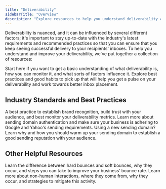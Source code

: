 ```yaml
---
title: "Deliverability"
sidebarTitle: "Overview"
description: "Explore resources to help you understand deliverability and improve your sending habits."
---
```


Deliverability is nuanced, and it can be influenced by several different factors; it's important to stay up-to-date with the industry's latest requirements and recommended practices so that you can ensure that you keep seeing successful delivery to your recipients' inboxes. To help you understand and improve your deliverability, we've put together a collection of resources:

<Card title="Understanding Deliverability" icon="sparkles" horizontal={true} href="https://privy.mintlify.app/docs/learn/deliverability/understanding-deliverability">
  Start here if you want to get a basic understanding of what deliverability is, how you can monitor it, and what sorts of factors influence it.
</Card>

<Card title="Tips to Improve Deliverability" icon="chart-line-up" horizontal={true}>
  Explore best practices and good habits to pick up that will help you get a pulse on your deliverability and work towards better inbox placement.
</Card>

## Industry Standards and Best Practices

<Card title="Use a custom sending domain" icon="paper-plane" href="https://privy.mintlify.app/docs/learn/deliverability/use-a-custom-sending-domain">
  A best practice to establish brand recognition, build trust with your audience, and best monitor your deliverability metrics.
</Card>

<Card title="DMARC / SPF / DKIM Authentication" icon="badge-check" href="https://privy.mintlify.app/docs/learn/deliverability/understanding-email-authentication">
  Learn more about sending domain authentication and make sure your business is adhering to Google and Yahoo's sending requirements.
</Card>

<Card title="Warm up a sending domain" icon="fire-flame-curved" href="https://privy.mintlify.app/docs/learn/deliverability/warming-up-sending-domain">
  Using a new sending domain? Learn why and how you should warm up your sending domain to establish a good sending reputation with your audience.
</Card>

## Other Helpful Resources

<Card title="Hard Bounces vs. Soft Bounces" icon="circle-question" href="https://privy.mintlify.app/docs/learn/deliverability/hard-vs-soft-bounces">
  Learn the difference between hard bounces and soft bounces, why they occur, and steps you can take to improve your business' bounce rate.
</Card>

<Card title="Understanding Non-Human Interactions in Email Marketing" icon="robot" href="https://privy.mintlify.app/docs/learn/deliverability/understanding-non-human-interactions">
  Learn more about non-human interactions, where they come from, why they occur, and strategies to mitigate this activity.
</Card>